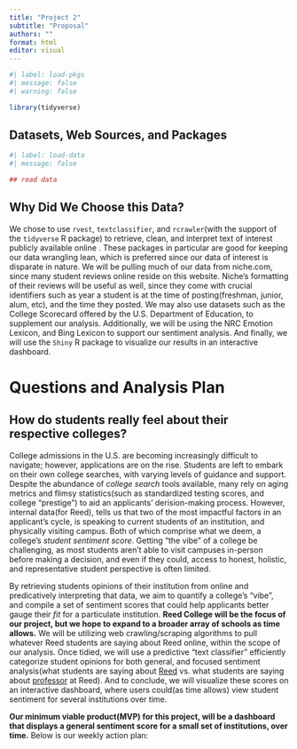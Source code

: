 ```yaml
---
title: "Project 2"
subtitle: "Proposal"
authors: ""
format: html
editor: visual
---
```


```r
#| label: load-pkgs
#| message: false
#| warning: false

library(tidyverse)
```

## Datasets, Web Sources, and Packages

```r
#| label: load-data
#| message: false

## read data 
```

## Why Did We Choose this Data?

We chose to use `rvest`, `textclassifier`, and `rcrawler`(with the support of the `tidyverse` R package) to retrieve, clean, and interpret text of interest publicly available online . These packages in particular are good for keeping our data wrangling lean, which is preferred since our data of interest is disparate in nature. We will be pulling much of our data from niche.com, since many student reviews online reside on this website. Niche's formatting of their reviews will be useful as well, since they come with crucial identifiers such as year a student is at the time of posting(freshman, junior, alum, etc), and the time they posted. We may also use datasets such as the College Scorecard offered by the U.S. Department of Education, to supplement our analysis. Additionally, we will be using the NRC Emotion Lexicon, and Bing Lexicon to support our sentiment analysis. And finally, we will use the `Shiny` R package to visualize our results in an interactive dashboard.

# Questions and Analysis Plan

## How do students really feel about their respective colleges?

College admissions in the U.S. are becoming increasingly difficult to navigate; however, applications are on the rise. Students are left to embark on their own college searches, with varying levels of guidance and support. Despite the abundance of *college search* tools available, many rely on aging metrics and flimsy statistics(such as standardized testing scores, and college "prestige") to aid an applicants' derision-making process. However, internal data(for Reed), tells us that two of the most impactful factors in an applicant's cycle, is speaking to current students of an institution, and physically visiting campus. Both of which comprise what we deem, a college's *student sentiment score*. Getting "the vibe" of a college be challenging, as most students aren't able to visit campuses in-person before making a decision, and even if they could, access to honest, holistic, and representative student perspective is often limited.

By retrieving students opinions of their institution from online and predicatively interpreting that data, we aim to quantify a college's "vibe", and compile a set of sentiment scores that could help applicants better gauge their *fit* for a particulate institution. **Reed College will be the focus of our project, but we hope to expand to a broader array of schools as time allows.** We will be utilizing web crawling/scraping algorithms to pull whatever Reed students are saying about Reed online, within the scope of our analysis. Once tidied, we will use a predictive "text classifier" efficiently categorize student opinions for both general, and focused sentiment analysis(what students are saying about [Reed]{.underline} vs. what students are saying about [professor]{.underline} at Reed). And to conclude, we will visualize these scores on an interactive dashboard, where users could(as time allows) view student sentiment for several institutions over time.

**Our minimum viable product(MVP) for this project, will be a dashboard that displays a general sentiment score for a small set of institutions, over time.** Below is our weekly action plan:
